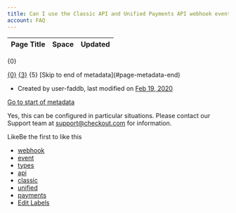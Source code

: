 ```yaml
---
title: Can I use the Classic API and Unified Payments API webhook event types be used simultaneously?
account: FAQ 
---
```


<table class="aui"> <thead> <tr class="header"> <th class="search-result-title">Page Title</th> <th class="search-result-space">Space</th> <th class="search-result-date">Updated</th> </tr> </thead> </table> <p class="search-result-count">{0}</p> <tr class="search-result"> <td class="search-result-title"><a href="{1}" class="content-type-{2}"><span>{0}</span></a></td> <td class="search-result-space"><a class="space" href="/display/{4}/" title="{3}">{3}</a></td> <td class="search-result-date"><span class="date" title="{6}">{5}</span></td> </tr> [Skip to end of metadata](#page-metadata-end)

*   Created by user-faddb, last modified on [Feb 19, 2020](/pages/diffpagesbyversion.action?pageId=721154&selectedPageVersions=2&selectedPageVersions=3 "Show changes")

[Go to start of metadata](#page-metadata-start)

Yes, this can be configured in particular situations. Please contact our Support team at [support@](mailto:support@checkout.com)[checkout.com](http://checkout.com) for information.

LikeBe the first to like this

*   [webhook](/label/FAQ/webhook)
*   [event](/label/FAQ/event)
*   [types](/label/FAQ/types)
*   [api](/label/FAQ/api)
*   [classic](/label/FAQ/classic)
*   [unified](/label/FAQ/unified)
*   [payments](/label/FAQ/payments)
*   [Edit Labels](# "Edit Labels (Type 'l')")




